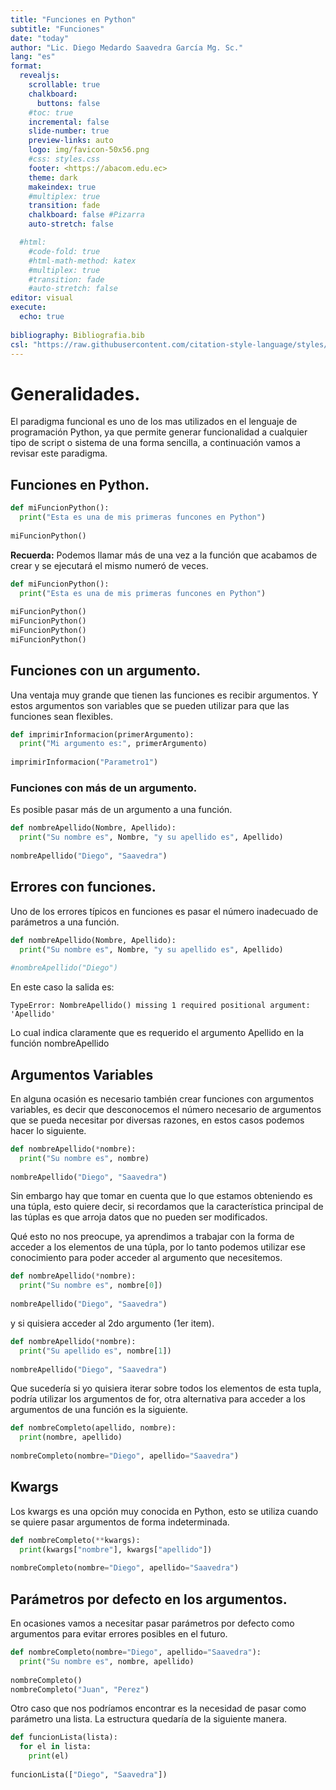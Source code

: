 ```yaml
---
title: "Funciones en Python"
subtitle: "Funciones"
date: "today"
author: "Lic. Diego Medardo Saavedra García Mg. Sc."
lang: "es"
format:
  revealjs:
    scrollable: true
    chalkboard: 
      buttons: false
    #toc: true
    incremental: false
    slide-number: true
    preview-links: auto
    logo: img/favicon-50x56.png
    #css: styles.css
    footer: <https://abacom.edu.ec>
    theme: dark
    makeindex: true
    #multiplex: true
    transition: fade
    chalkboard: false #Pizarra
    auto-stretch: false

  #html: 
    #code-fold: true
    #html-math-method: katex
    #multiplex: true
    #transition: fade
    #auto-stretch: false
editor: visual
execute: 
  echo: true
    
bibliography: Bibliografia.bib
csl: "https://raw.githubusercontent.com/citation-style-language/styles/master/apa.csl"
---
```


# Generalidades.

El paradigma funcional es uno de los mas utilizados en el lenguaje de programación Python, ya que permite generar funcionalidad a cualquier tipo de script o sistema de una forma sencilla, a continuación vamos a revisar este paradigma.

## Funciones en Python.

```python
def miFuncionPython():
  print("Esta es una de mis primeras funcones en Python")
  
miFuncionPython()
```

**Recuerda:** Podemos llamar más de una vez a la función que acabamos de crear y se ejecutará el mismo numeró de veces.

```python
def miFuncionPython():
  print("Esta es una de mis primeras funcones en Python")
  
miFuncionPython()
miFuncionPython()
miFuncionPython()
miFuncionPython()

```

## Funciones con un argumento.

Una ventaja muy grande que tienen las funciones es recibir argumentos. Y estos argumentos son variables que se pueden utilizar para que las funciones sean flexibles.

```python
def imprimirInformacion(primerArgumento):
  print("Mi argumento es:", primerArgumento)
  
imprimirInformacion("Parametro1")
```

### Funciones con más de un argumento.

Es posible pasar más de un argumento a una función.

```python
def nombreApellido(Nombre, Apellido):
  print("Su nombre es", Nombre, "y su apellido es", Apellido)
  
nombreApellido("Diego", "Saavedra")
```

## Errores con funciones.

Uno de los errores típicos en funciones es pasar el número inadecuado de parámetros a una función.

```python
def nombreApellido(Nombre, Apellido):
  print("Su nombre es", Nombre, "y su apellido es", Apellido)
  
#nombreApellido("Diego")
```

En este caso la salida es:

    TypeError: NombreApellido() missing 1 required positional argument: 'Apellido'

Lo cual indica claramente que es requerido el argumento Apellido en la función nombreApellido\

## Argumentos Variables

En alguna ocasión es necesario también crear funciones con argumentos variables, es decir que desconocemos el número necesario de argumentos que se pueda necesitar por diversas razones, en estos casos podemos hacer lo siguiente.

```python
def nombreApellido(*nombre):
  print("Su nombre es", nombre)
  
nombreApellido("Diego", "Saavedra")
```

Sin embargo hay que tomar en cuenta que lo que estamos obteniendo es una túpla, esto quiere decir, si recordamos que la característica principal de las túplas es que arroja datos que no pueden ser modificados.

Qué esto no nos preocupe, ya aprendimos a trabajar con la forma de acceder a los elementos de una túpla, por lo tanto podemos utilizar ese conocimiento para poder acceder al argumento que necesitemos.

```python
def nombreApellido(*nombre):
  print("Su nombre es", nombre[0])
  
nombreApellido("Diego", "Saavedra")
```

y si quisiera acceder al 2do argumento (1er item).

```python
def nombreApellido(*nombre):
  print("Su apellido es", nombre[1])
  
nombreApellido("Diego", "Saavedra")
```

Que sucedería si yo quisiera iterar sobre todos los elementos de esta tupla, podría utilizar los argumentos de for, otra alternativa para acceder a los argumentos de una función es la siguiente.

```python
def nombreCompleto(apellido, nombre):
  print(nombre, apellido)
  
nombreCompleto(nombre="Diego", apellido="Saavedra")
```

## Kwargs

Los kwargs es una opción muy conocida en Python, esto se utiliza cuando se quiere pasar argumentos de forma indeterminada.

```python
def nombreCompleto(**kwargs):
  print(kwargs["nombre"], kwargs["apellido"])
  
nombreCompleto(nombre="Diego", apellido="Saavedra")
```

## Parámetros por defecto en los argumentos.

En ocasiones vamos a necesitar pasar parámetros por defecto como argumentos para evitar errores posibles en el futuro.

```python
def nombreCompleto(nombre="Diego", apellido="Saavedra"):
  print("Su nombre es", nombre, apellido)
  
nombreCompleto()
nombreCompleto("Juan", "Perez")
```

Otro caso que nos podríamos encontrar es la necesidad de pasar como parámetro una lista. La estructura quedaría de la siguiente manera.

```python
def funcionLista(lista):
  for el in lista:
    print(el)
    
funcionLista(["Diego", "Saavedra"])
```
